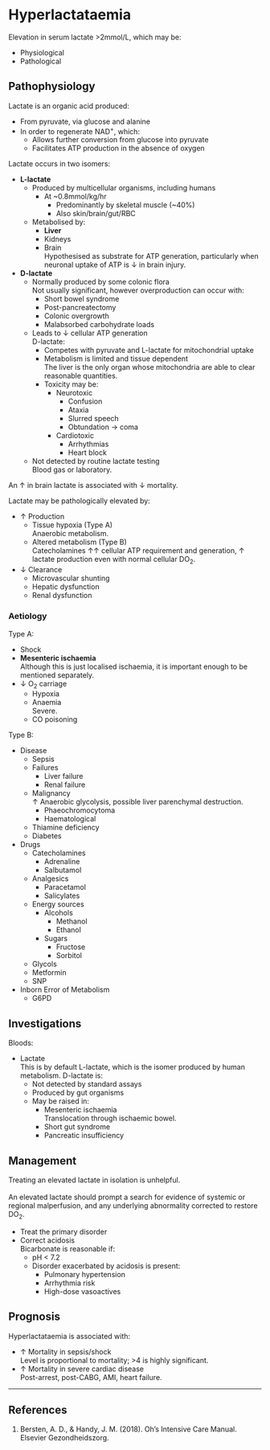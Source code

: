 # Hyperlactataemia

Elevation in serum lactate >2mmol/L, which may be:

* Physiological
* Pathological


## Pathophysiology

Lactate is an organic acid produced:

* From pyruvate, via glucose and alanine
* In order to regenerate NAD^+^, which:
	* Allows further conversion from glucose into pyruvate
	* Facilitates ATP production in the absence of oxygen


Lactate occurs in two isomers:

* **L-lactate**\
	* Produced by multicellular organisms, including humans
		* At ~0.8mmol/kg/hr
			* Predominantly by skeletal muscle (~40%)
			* Also skin/brain/gut/RBC
	* Metabolised by:
		* **Liver**
		* Kidneys
		* Brain\
		Hypothesised as substrate for ATP generation, particularly when neuronal uptake of ATP is ↓ in brain injury.
* **D-lactate**
	* Normally produced by some colonic flora\
	Not usually significant, however overproduction can occur with:
		* Short bowel syndrome
		* Post-pancreatectomy
		* Colonic overgrowth
		* Malabsorbed carbohydrate loads
	* Leads to ↓ cellular ATP generation\
	D-lactate:
		* Competes with pyruvate and L-lactate for mitochondrial uptake
		* Metabolism is limited and tissue dependent\
		The liver is the only organ whose mitochondria are able to clear reasonable quantities.
		* Toxicity may be:
			* Neurotoxic
				* Confusion
				* Ataxia
				* Slurred speech
				* Obtundation → coma
			* Cardiotoxic
				* Arrhythmias
				* Heart block
	* Not detected by routine lactate testing\
	Blood gas or laboratory.


:::column-margin
An ↑ in brain lactate is associated with ↓ mortality.
:::

Lactate may be pathologically elevated by:

* ↑ Production
	* Tissue hypoxia (Type A)\
	Anaerobic metabolism.
	* Altered metabolism (Type B)\
	Catecholamines ↑↑ cellular ATP requirement and generation, ↑ lactate production even with normal cellular DO~2~.
* ↓ Clearance
	* Microvascular shunting
	* Hepatic dysfunction
	* Renal dysfunction


### Aetiology

Type A:

* Shock\
* **Mesenteric ischaemia**\
Although this is just localised ischaemia, it is important enough to be mentioned separately.
* ↓ O~2~ carriage
	* Hypoxia
	* Anaemia\
	Severe.
	* CO poisoning

Type B:

* Disease
	* Sepsis
	* Failures
		* Liver failure
		* Renal failure
	* Malignancy\
	↑ Anaerobic glycolysis, possible liver parenchymal destruction.
		* Phaeochromocytoma
		* Haematological
	* Thiamine deficiency
	* Diabetes
* Drugs
	* Catecholamines
		* Adrenaline
		* Salbutamol
	* Analgesics
		* Paracetamol
		* Salicylates
	* Energy sources\
		* Alcohols
			* Methanol
			* Ethanol
		* Sugars
			* Fructose
			* Sorbitol
	* Glycols
	* Metformin
	* SNP
* Inborn Error of Metabolism
	* G6PD


## Investigations

Bloods:

* Lactate\
This is by default L-lactate, which is the isomer produced by human metabolism. D-lactate is:
	* Not detected by standard assays
	* Produced by gut organisms
	* May be raised in:
		* Mesenteric ischaemia\
		Translocation through ischaemic bowel.
		* Short gut syndrome
		* Pancreatic insufficiency

## Management

:::caution
Treating an elevated lactate in isolation is unhelpful.\
\
An elevated lactate should prompt a search for evidence of systemic or regional malperfusion, and any underlying abnormality corrected to restore DO~2~.
:::

* Treat the primary disorder
* Correct acidosis\
Bicarbonate is reasonable if:
	* pH < 7.2
	* Disorder exacerbated by acidosis is present:
		* Pulmonary hypertension
		* Arrhythmia risk
		* High-dose vasoactives


## Prognosis

Hyperlactataemia is associated with:

* ↑ Mortality in sepsis/shock\
Level is proportional to mortality; >4 is highly significant.
* ↑ Mortality in severe cardiac disease\
Post-arrest, post-CABG, AMI, heart failure.


---

## References

1. Bersten, A. D., & Handy, J. M. (2018). Oh’s Intensive Care Manual. Elsevier Gezondheidszorg.